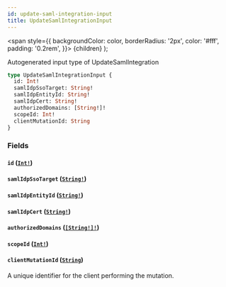 ```yaml
---
id: update-saml-integration-input
title: UpdateSamlIntegrationInput
---
```


<span
style={{
      backgroundColor: color,
      borderRadius: '2px',
      color: '#fff',
      padding: '0.2rem',
    }}>
{children}
</span>
);

Autogenerated input type of UpdateSamlIntegration

```graphql
type UpdateSamlIntegrationInput {
  id: Int!
  samlIdpSsoTarget: String!
  samlIdpEntityId: String!
  samlIdpCert: String!
  authorizedDomains: [String!]!
  scopeId: Int!
  clientMutationId: String
}
```

### Fields

#### `id` ([`Int!`](/api/graphql/documentation/scalars/int))

#### `samlIdpSsoTarget` ([`String!`](/api/graphql/documentation/scalars/string))

#### `samlIdpEntityId` ([`String!`](/api/graphql/documentation/scalars/string))

#### `samlIdpCert` ([`String!`](/api/graphql/documentation/scalars/string))

#### `authorizedDomains` ([`[String!]!`](/api/graphql/documentation/scalars/string))

#### `scopeId` ([`Int!`](/api/graphql/documentation/scalars/int))

#### `clientMutationId` ([`String`](/api/graphql/documentation/scalars/string))

A unique identifier for the client performing the mutation.
